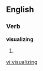 
==English==

===Verb===
'''visualizing'''

# {{present participle of|[[visualize]]}}

[[vi:visualizing]]